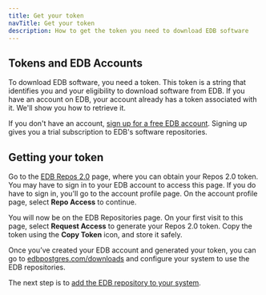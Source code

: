 ```yaml
---
title: Get your token
navTitle: Get your token
description: How to get the token you need to download EDB software
---
```


## Tokens and EDB Accounts

To download EDB software, you need a token. 
This token is a string that identifies you and your eligibility to download software from EDB. 
If you have an account on EDB, your account already has a token associated with it. 
We'll show you how to retrieve it.

If you don't have an account, [sign up for a free EDB account](https://www.enterprisedb.com/accounts/register). 
Signing up gives you a trial subscription to EDB's software repositories. 

## Getting your token

Go to the [EDB Repos 2.0](https://edbpostgres.com/repos-downloads) page, where you can obtain your Repos 2.0 token. 
You may have to sign in to your EDB account to access this page. If you do have to sign in, you'll go to the account profile page. 
On the account profile page, select **Repo Access** to continue.

You will now be on the EDB Repositories page.
On your first visit to this page, select **Request Access** to generate your Repos 2.0 token. 
Copy the token using the **Copy Token** icon, and store it safely.

Once you’ve created your EDB account and generated your token, you can go to [edbpostgres.com/downloads](https://edbpostgres.com/repos-downloads/) and configure your system to use the EDB repositories.

The next step is to [add the EDB repository to your system](add_your_repository).


